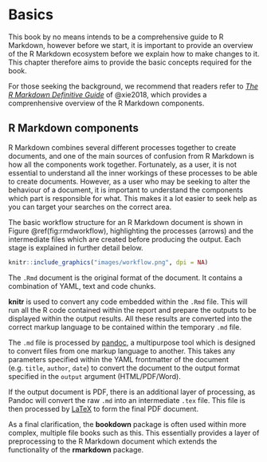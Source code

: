 # Basics

This book by no means intends to be a comprehensive guide to R Markdown, however before we start, it is important to provide an overview of the R Markdown ecosystem before we explain how to make changes to it. This chapter therefore aims to provide the basic concepts required for the book.

For those seeking the background, we recommend that readers refer to *[The R Markdown Definitive Guide](https://bookdown.org/yihui/rmarkdown/)* of @xie2018, which provides a comprenhensive overview of the R Markdown components.

## R Markdown components

<!--- https://stackoverflow.com/questions/40563479/relationship-between-r-markdown-knitr-pandoc-and-bookdown --->

R Markdown combines several different processes together to create documents, and one of the main sources of confusion from R Markdown is how all the components work together. Fortunately, as a user, it is not essential to understand all the inner workings of these processes to be able to create documents. However, as a user who may be seeking to alter the behaviour of a document, it is important to understand the components which part is responsible for what. This makes it a lot easier to seek help as you can target your searches on the correct area.

The basic workflow structure for an R Markdown document is shown in Figure \@ref(fig:rmdworkflow), highlighting the processes (arrows) and the intermediate files which are created before producing the output. Each stage is explained in further detail below.

```r
knitr::include_graphics("images/workflow.png", dpi = NA)
```

The `.Rmd` document is the original format of the document. It contains a combination of YAML, text and code chunks.

**knitr** is used to convert any code embedded within the `.Rmd` file. This will run all the R code contained within the report and prepare the outputs to be displayed within the output results. All these results are converted into the correct markup language to be contained within the temporary `.md` file.

The `.md` file is processed by [pandoc](https://pandoc.org/), a multipurpose tool which is designed to convert files from one markup language to another. This takes any parameters specified within the YAML frontmatter of the document (e.g. `title`, `author`, `date`) to convert the document to the output format specified in the `output` argument (HTML/PDF/Word).

If the output document is PDF, there is an additional layer of processing, as Pandoc will convert the raw `.md` into an intermediate `.tex` file. This file is then processed by [LaTeX](https://www.latex-project.org/about/) to form the final PDF document.

As a final clarification, the **bookdown** package is often used within more complex, multiple file books such as this. This essentially provides a layer of preprocessing to the R Markdown document which extends the functionality of the **rmarkdown** package.

